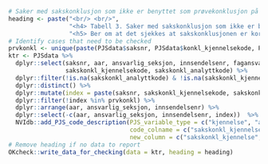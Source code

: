 ```r
# Saker med sakskonklusjon som ikke er benyttet som prøvekonklusjon på noen av prøvene
heading <- paste("<br/> <br/>",
                 "<h4> Tabell 3. Saker med sakskonklusjon som ikke er benyttet som prøvekonklusjon på noen av prøvene </h4>",
                 "<h5> Ber om at det sjekkes at sakskonklusjonen er korrekt. </h5>")
# Identify cases that need to be checked
prvkonkl <- unique(paste(PJSdata$saksnr, PJSdata$konkl_kjennelsekode, PJSdata$konkl_analyttkode, sep = "-"))
ktr <- PJSdata %>%
  dplyr::select(saksnr, aar, ansvarlig_seksjon, innsendelsenr, fagansvarlig_person, 
                sakskonkl_kjennelsekode, sakskonkl_analyttkode) %>%
  dplyr::filter(!is.na(sakskonkl_analyttkode) & !is.na(sakskonkl_kjennelsekode)) %>%
  dplyr::distinct() %>%
  dplyr::mutate(index = paste(saksnr, sakskonkl_kjennelsekode, sakskonkl_analyttkode, sep = "-")) %>%
  dplyr::filter(!index %in% prvkonkl) %>%
  dplyr::arrange(aar, ansvarlig_seksjon, innsendelsenr) %>%
  dplyr::select(-c(aar, ansvarlig_seksjon, innsendelsenr, index))  %>%
  NVIdb::add_PJS_code_description(PJS_variable_type = c("kjennelse", "analytt"),
                                  code_colname = c("sakskonkl_kjennelsekode", "sakskonkl_analyttkode"),
                                  new_column = c("sakskonkl_kjennelse", "sakskonkl_analytt")) 
# Remove heading if no data to report
OKcheck::write_data_for_checking(data = ktr, heading = heading)
```
